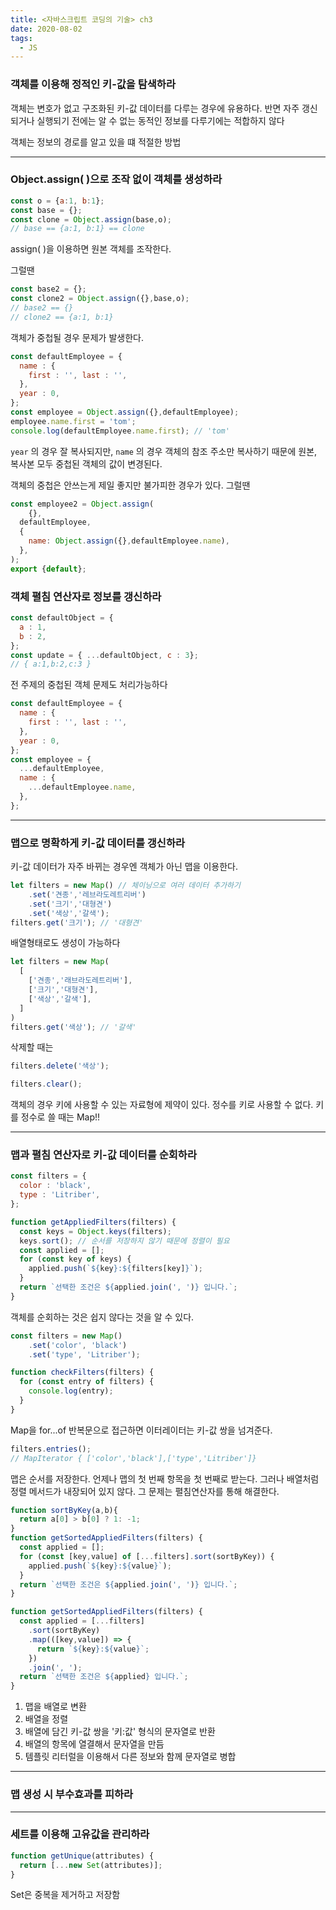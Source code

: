 ```yaml
---
title: <자바스크립트 코딩의 기술> ch3
date: 2020-08-02
tags:
  - JS
---
```


### 객체를 이용해 정적인 키-값을 탐색하라

객체는 변호가 없고 구조화된 키-값 데이터를 다루는 경우에 유용하다. 
반면 자주 갱신되거나 실행되기 전에는 알 수 없는 동적인 정보를 다루기에는 적합하지 않다

객체는 정보의 경로를 알고 있을 떄 적절한 방법

---

### Object.assign( )으로 조작 없이 객체를 생성하라

```javascript
const o = {a:1, b:1};
const base = {};
const clone = Object.assign(base,o);
// base == {a:1, b:1} == clone
```

assign( )을 이용하면 원본 객체를 조작한다.

그럴땐

```javascript
const base2 = {};
const clone2 = Object.assign({},base,o);
// base2 == {}
// clone2 == {a:1, b:1}
```



객체가 중첩될 경우 문제가 발생한다. 

```javascript
const defaultEmployee = {
  name : {
    first : '', last : '',
  },
  year : 0,
};
const employee = Object.assign({},defaultEmployee);
employee.name.first = 'tom';
console.log(defaultEmployee.name.first); // 'tom'
```

`year` 의 경우 잘 복사되지만, `name` 의 경우 객체의 참조 주소만 복사하기 때문에 원본, 복사본 모두 중첩된 객체의 값이 변경된다.

객체의 중첩은 안쓰는게 제일 좋지만 불가피한 경우가 있다.
그럴땐

```javascript
const employee2 = Object.assign(
	{},
  defaultEmployee,
  {
    name: Object.assign({},defaultEmployee.name),
  },
);
export {default};
```

### 객체 펼침 연산자로 정보를 갱신하라

```javascript
const defaultObject = {
  a : 1,
  b : 2,
};
const update = { ...defaultObject, c : 3};
// { a:1,b:2,c:3 } 
```

전 주제의 중첩된 객체 문제도 처리가능하다

```javascript
const defaultEmployee = {
  name : {
    first : '', last : '',
  },
  year : 0,
};
const employee = {
  ...defaultEmployee,
  name : {
    ...defaultEmployee.name,
  },
};
```

---

### 맵으로 명확하게 키-값 데이터를 갱신하라

키-값 데이터가 자주 바뀌는 경우엔 객체가 아닌 맵을 이용한다.

```javascript
let filters = new Map() // 체이닝으로 여러 데이터 추가하기
	.set('견종','레브라도레트리버')
	.set('크기','대형견')
	.set('색상','갈색');
filters.get('크기'); // '대형견'
```

배열형태로도 생성이 가능하다

```javascript
let filters = new Map(
  [
    ['견종','래브라도레트리버'],
    ['크기','대형견'],
    ['색상','갈색'],
  ]
)
filters.get('색상'); // '갈색'
```

삭제할 때는

```javascript
filters.delete('색상');

filters.clear();
```



객체의 경우 키에 사용할 수 있는 자료형에 제약이 있다.
정수를 키로 사용할 수 없다. 키를 정수로 쓸 때는 Map!!

---

### 맵과 펼침 연산자로 키-값 데이터를 순회하라

```javascript
const filters = {
  color : 'black',
  type : 'Litriber',
};

function getAppliedFilters(filters) {
  const keys = Object.keys(filters);
  keys.sort(); // 순서를 저장하지 않기 때문에 정렬이 필요
  const applied = [];
  for (const key of keys) {
    applied.push(`${key}:${filters[key]}`);
  }
  return `선택한 조건은 ${applied.join(', ')} 입니다.`;
}
```

객체를 순회하는 것은 쉽지 않다는 것을 알 수 있다.

```javascript
const filters = new Map()
	.set('color', 'black')
	.set('type', 'Litriber');

function checkFilters(filters) {
  for (const entry of filters) {
    console.log(entry);
  }
}
```

Map을 for...of 반복문으로 접근하면 이터레이터는 키-값 쌍을 넘겨준다.

```javascript
filters.entries();
// MapIterator { ['color','black'],['type','Litriber']}
```

맵은 순서를 저장한다. 언제나 맵의 첫 번째 항목을 첫 번째로 받는다. 그러나 배열처럼 정렬 메서드가 내장되어 있지 않다. 
그 문제는 펼침연산자를 통해 해결한다.

```javascript
function sortByKey(a,b){
  return a[0] > b[0] ? 1: -1;
}
function getSortedAppliedFilters(filters) {
  const applied = [];
  for (const [key,value] of [...filters].sort(sortByKey)) {
    applied.push(`${key}:${value}`);
  }
  return `선택한 조건은 ${applied.join(', ')} 입니다.`;
}
```

```javascript
function getSortedAppliedFilters(filters) {
  const applied = [...filters]
  	.sort(sortByKey)
  	.map(([key,value]) => {
      return `${key}:${value}`;
    })
  	.join(', ');
  return `선택한 조건은 ${applied} 입니다.`;
}
```

1. 맵을 배열로 변환
2. 배열을 정렬
3. 배열에 담긴 키-값 쌍을 '키:값' 형식의 문자열로 반환
4. 배열의 항목에 열결해서 문자열을 만듬
5. 템플릿 리터럴을 이용해서 다른 정보와 함께 문자열로 병합

---

### 맵 생성 시 부수효과를 피하라

---

### 세트를 이용해 고유값을 관리하라

```javascript
function getUnique(attributes) {
  return [...new Set(attributes)];
}
```

Set은 중복을 제거하고 저장함